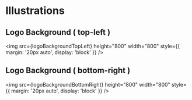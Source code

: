 
<Meta title="General/Illustrations" />

# Illustrations

## Logo Background ( top-left )

<img
  src={logoBackgroundTopLeft}
  height="800"
  width="800"
  style={{ margin: '20px auto', display: 'block' }}
/>

## Logo Background ( bottom-right )

<img
  src={logoBackgroundBottomRight}
  height="800"
  width="800"
  style={{ margin: '20px auto', display: 'block' }}
/>
